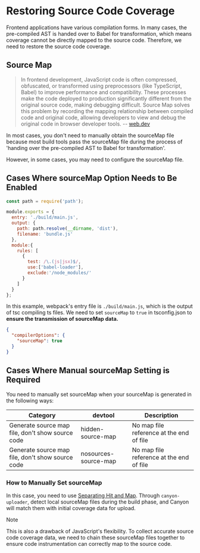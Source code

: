 # Restoring Source Code Coverage

Frontend applications have various compilation forms. In many cases, the pre-compiled AST is handed over to Babel for transformation, which means coverage cannot be directly mapped to the source code. Therefore, we need to restore the source code coverage.

## Source Map

>
> In frontend development, JavaScript code is often compressed, obfuscated, or transformed using preprocessors (like TypeScript, Babel) to improve performance and compatibility. These processes make the code deployed to production significantly different from the original source code, making debugging difficult. Source Map solves this problem by recording the mapping relationship between compiled code and original code, allowing developers to view and debug the original code in browser developer tools. -- [web.dev](https://web.dev/articles/source-maps)

In most cases, you don't need to manually obtain the sourceMap file because most build tools pass the sourceMap file during the process of 'handing over the pre-compiled AST to Babel for transformation'.

However, in some cases, you may need to configure the sourceMap file.

## Cases Where sourceMap Option Needs to Be Enabled

```js filename="webpack.config.js" {4}
const path = require('path');

module.exports = {
  entry: './build/main.js',
  output: {
    path: path.resolve(__dirname, 'dist'),
    filename: 'bundle.js'
  },
  module:{
    rules: [
      {
        test: /\.(js|jsx)$/,
        use:['babel-loader'],
        exclude:'/node_modules/'
      }
    ]
  }
};
```

In this example, webpack's entry file is `./build/main.js`, which is the output of tsc compiling ts files. We need to set `sourceMap` to `true` in tsconfig.json to __ensure the transmission of sourceMap data.__

```json filename="tsconfig.json" {3}
{
  "compilerOptions": {
    "sourceMap": true
  }
}
```

## Cases Where Manual sourceMap Setting is Required

You need to manually set sourceMap when your sourceMap is generated in the following ways:

| Category              | devtool                       | Description                                    |
|-------------------|-------------------------------|-----------------------------------------|
| Generate source map file, don't show source code   | hidden-source-map             | No map file reference at the end of file                 |
| Generate source map file, don't show source code   | nosources-source-map           | No map file reference at the end of file                 |

### How to Manually Set sourceMap

In this case, you need to use [Separating Hit and Map](/documentation/core-concepts/separate-hit-and-map). Through `canyon-uploader`, detect local sourceMap files during the build phase, and Canyon will match them with initial coverage data for upload.

> [!NOTE]
>
> This is also a drawback of JavaScript's flexibility. To collect accurate source code coverage data, we need to chain these sourceMap files together to ensure code instrumentation can correctly map to the source code.

